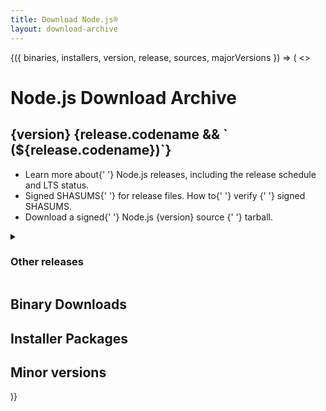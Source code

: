 ```yaml
---
title: Download Node.js®
layout: download-archive
---
```


<WithDownloadArchive>
  {({ binaries, installers, version, release, sources, majorVersions }) => (
    <>
      <h1>Node.js Download Archive</h1>
      <h2>
        {version}
        {release.codename && ` (${release.codename})`}
      </h2>
      <WithReleaseAlertBox status={release.status} />
      <ReleaseOverview release={release} />
      <ul>
        <li>
          Learn more about{' '}
          <Link href="/about/previous-releases">Node.js releases</Link>,
          including the release schedule and LTS status.
        </li>
        <li>
          <LinkWithArrow href={sources.shasum}>Signed SHASUMS</LinkWithArrow>{' '}
          for release files. How to{' '}
          <LinkWithArrow href="https://github.com/nodejs/node#verifying-binaries">
            verify
          </LinkWithArrow>{' '}
          signed SHASUMS.
        </li>
        <li>
          Download a signed{' '}
          <LinkWithArrow href={sources.tarball}>
            Node.js {version} source
          </LinkWithArrow>{' '}
          tarball.
        </li>
      </ul>
      <details>
        <summary>
          <h3>Other releases</h3>
        </summary>
        <ul>
          {majorVersions.map(version => (
            <li key={version}>
              <Link href={`/download/${version}`}>
                <h4>Node.js {version}</h4>
              </Link>
            </li>
          ))}
        </ul>
      </details>
      <h2>Binary Downloads</h2>
      <DownloadsTable source={binaries} />
      <h2>Installer Packages</h2>
      <DownloadsTable source={installers} />
      <h2>Minor versions</h2>
      <MinorReleasesTable releases={release.minorVersions} />
    </>
  )}
</WithDownloadArchive>
